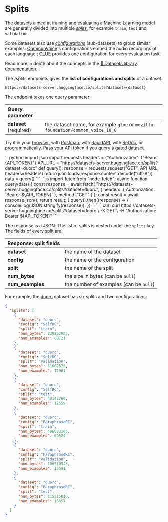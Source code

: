 # Splits

The datasets aimed at training and evaluating a Machine Learning model are generally divided into multiple _[splits](https://huggingface.co/docs/datasets/load_hub#splits)_, for example `train`, `test` and `validation`.

Some datasets also use _[configurations](https://huggingface.co/docs/datasets/load_hub#configurations)_ (sub-datasets) to group similar examples: [CommonVoice](https://huggingface.co/datasets/mozilla-foundation/common_voice_10_0)'s configurations embed the audio recordings of each language ; [GLUE](https://huggingface.co/datasets/glue) provides one configuration for every evaluation task.

Read more in depth about the concepts in the [🤗 Datasets library documentation](https://huggingface.co/docs/datasets).

The /splits endpoints gives the **list of configurations and splits** of a dataset.

```
https://datasets-server.huggingface.co/splits?dataset={dataset}
```

The endpoint takes one query parameter:

| Query parameter        |                                                                                |
| :--------------------- | :----------------------------------------------------------------------------- |
| **dataset** (required) | the dataset name, for example `glue` or `mozilla-foundation/common_voice_10_0` |

Try it in your [browser](https://huggingface.co/datasets/splits?dataset=duorc), with [Postman](https://www.postman.com/huggingface/workspace/hugging-face-apis/request/23242779-f0cde3b9-c2ee-4062-aaca-65c4cfdd96f8), with [RapidAPI](https://rapidapi.com/hugging-face-hugging-face-default/api/hugging-face-datasets-api), with [ReDoc](https://redocly.github.io/redoc/?url=https://datasets-server.huggingface.co/openapi.json#operation/listSplits), or programmatically. Pass your API token if you query a [gated dataset](https://huggingface.co/docs/hub/datasets-gated).

<inferencesnippet>
<python>
```python
import json
import requests
headers = {"Authorization": f"Bearer {API_TOKEN}"}
API_URL = "https://datasets-server.huggingface.co/splits?dataset=duorc"
def query():
    response = requests.request("GET", API_URL, headers=headers)
    return json.loads(response.content.decode("utf-8"))
data = query()
```
</python>
<js>
```js
import fetch from "node-fetch";
async function query(data) {
    const response = await fetch(
        "https://datasets-server.huggingface.co/splits?dataset=duorc",
        {
            headers: { Authorization: `Bearer ${API_TOKEN}` },
            method: "GET"
        }
    );
    const result = await response.json();
    return result;
}
query().then((response) => {
    console.log(JSON.stringify(response));
});
```
</js>
<curl>
```curl
curl https://datasets-server.huggingface.co/splits?dataset=duorc \
        -X GET \
        -H "Authorization: Bearer ${API_TOKEN}"
```
</curl>
</inferencesnippet>

The response is a JSON. The list of splits is nested under the `splits` key. The fields of every split are:

| Response: split fields |                                        |
| :--------------------- | :------------------------------------- |
| **dataset**            | the name of the dataset                |
| **config**             | the name of the configuration          |
| **split**              | the name of the split                  |
| **num_bytes**          | the size in bytes (can be `null`)      |
| **num_examples**       | the number of examples (can be `null`) |

For example, the [duorc](https://huggingface.co/datasets/duorc) dataset has six splits and two configurations:

```json
{
  "splits": [
    {
      "dataset": "duorc",
      "config": "SelfRC",
      "split": "train",
      "num_bytes": 239852925,
      "num_examples": 60721
    },
    {
      "dataset": "duorc",
      "config": "SelfRC",
      "split": "validation",
      "num_bytes": 51662575,
      "num_examples": 12961
    },
    {
      "dataset": "duorc",
      "config": "SelfRC",
      "split": "test",
      "num_bytes": 49142766,
      "num_examples": 12559
    },
    {
      "dataset": "duorc",
      "config": "ParaphraseRC",
      "split": "train",
      "num_bytes": 496683105,
      "num_examples": 69524
    },
    {
      "dataset": "duorc",
      "config": "ParaphraseRC",
      "split": "validation",
      "num_bytes": 106510545,
      "num_examples": 15591
    },
    {
      "dataset": "duorc",
      "config": "ParaphraseRC",
      "split": "test",
      "num_bytes": 115215816,
      "num_examples": 15857
    }
  ]
}
```
